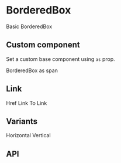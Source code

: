 
<Meta title="Components/BorderedBox" component={BorderedBox} />

# BorderedBox

<Canvas>
  <Story name="Basic">
    <BorderedBox>Basic BorderedBox</BorderedBox>
  </Story>
</Canvas>

## Custom component

Set a custom base component using `as` prop.

<Canvas>
  <Story name="Custom component">
    <BorderedBox as="span">BorderedBox as span</BorderedBox>
  </Story>
</Canvas>

## Link

<Canvas>
  <Story name="Link">
    <BorderedBox href="#" m={1}>
      Href Link
    </BorderedBox>
    <BorderedBox to="/" m={1}>
      To Link
    </BorderedBox>
  </Story>
</Canvas>

## Variants

<Canvas>
  <Story name="Variants">
    <BorderedBox variant="horizontal" mb={2}>
      Horizontal
    </BorderedBox>
    <BorderedBox variant="vertical">Vertical</BorderedBox>
  </Story>
</Canvas>

## API

<ArgsTable of={BorderedBox} />
